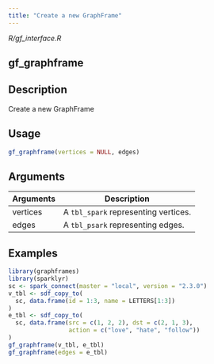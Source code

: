 ```yaml
---
title: "Create a new GraphFrame"
---
```


*R/gf_interface.R*

## gf_graphframe

## Description
Create a new GraphFrame 


## Usage
```r
gf_graphframe(vertices = NULL, edges) 
```

## Arguments
|Arguments|Description|
|---|---|
| vertices | A `tbl_spark` representing vertices. |
| edges | A `tbl_psark` representing edges. |





## Examples
```r
library(graphframes)
library(sparklyr) 
sc <- spark_connect(master = "local", version = "2.3.0") 
v_tbl <- sdf_copy_to( 
  sc, data.frame(id = 1:3, name = LETTERS[1:3]) 
) 
e_tbl <- sdf_copy_to( 
  sc, data.frame(src = c(1, 2, 2), dst = c(2, 1, 3), 
                 action = c("love", "hate", "follow")) 
) 
gf_graphframe(v_tbl, e_tbl) 
gf_graphframe(edges = e_tbl) 
```


